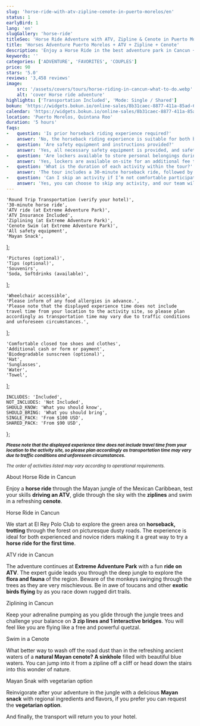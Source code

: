 ```yaml
---
slug: 'horse-ride-with-atv-zipline-cenote-in-puerto-morelos/en'
status: 1
earlyBird: 1
lang: 'en'
slugGallery: 'horse-ride'
titleSeo: 'Horse Ride Adventure with ATV, Zipline & Cenote in Puerto Morelos'
title: 'Horses Adventure Puerto Morelos + ATV + Zipline + Cenote'
description: 'Enjoy a Horse Ride in the best adventure park in Cancun + ATV ride, Ziplines, and swim in a beautiful natural cenote.'
keywords: ''
categories: ['ADVENTURE', 'FAVORITES', 'COUPLES']
price: 90
stars: '5.0'
reviews: '3,458 reviews'
image:
    src: '/assets/covers/tours/horse-riding-in-cancun-what-to-do.webp'
    alt: 'cover Horse ride adventure'
highlights: ['Transportation Included', 'Mode: Single / Shared']
bokun: 'https://widgets.bokun.io/online-sales/8b31caec-8877-411a-85ad-682828170619/experience/670328?partialView=1'
calendar: 'https://widgets.bokun.io/online-sales/8b31caec-8877-411a-85ad-682828170619/experience-calendar/670328'
location: 'Puerto Morelos, Quintana Roo'
duration: '5 hours'
faqs:
-   question: 'Is prior horseback riding experience required?'
    answer: 'No, the horseback riding experience is suitable for both beginners and experienced riders'
-   question: 'Are safety equipment and instructions provided?'
    answer: 'Yes, all necessary safety equipment is provided, and safety instructions are given before each activity.'
-   question: 'Are lockers available to store personal belongings during the activities?'
    answer: 'Yes, lockers are available on-site for an additional fee to securely store your personal items during the activities.'
-   question: 'What is the duration of each activity within the tour?'
    answer: 'The tour includes a 30-minute horseback ride, followed by an ATV ride, ziplining, and a cenote swim.'
-   question: 'Can I skip an activity if I’m not comfortable participating?'
    answer: 'Yes, you can choose to skip any activity, and our team will assist you with alternative arrangements while the group continues.'
---
```



    'Round Trip Transportation (verify your hotel)',
    '30-minute horse ride',
    'ATV ride (at Extreme Adventure Park)',
    'ATV Insurance Included',
    'Ziplining (at Extreme Adventure Park)',
    'Cenote Swim (at Extreme Adventure Park)',
    'All safety equipment',
    'Mayan Snack',
];

    'Pictures (optional)',
    'Tips (optional)',
    'Souvenirs',
    'Soda, Softdrinks (available)',
];

    'Wheelchair accessible',
    'Please inform of any food allergies in advance.',
    'Please note that the displayed experience time does not include travel time from your location to the activity site, so please plan accordingly as transportation time may vary due to traffic conditions and unforeseen circumstances.',
];

    'Comfortable closed toe shoes and clothes',
    'Additional cash or form or payment',
    'Biodegradable sunscreen (optional)',
    'Hat',
    'Sunglasses',
    'Water',
    'Towel',
];

    INCLUDES: 'Included',
    NOT_INCLUDES: 'Not Included',
    SHOULD_KNOW: 'What you should know',
    SHOULD_BRING: 'What you should bring',
    SINGLE_PACK: 'From $100 USD',
    SHARED_PACK: 'From $90 USD',
};

<Inclusions includes={includes} notIncludes={notIncludes} i18n={i18n} />

<TagP><small><strong><em>Please note that the displayed experience time does not include travel time from your location to the activity site, so please plan accordingly as transportation time may vary due to traffic conditions and unforeseen circumstances. </em></strong></small></TagP>

<TagP><small><em>The order of activities listed may vary according to operational requirements.</em></small></TagP>

<TagH2>About Horse Ride in Cancun</TagH2>

<TagP>Enjoy a <strong>horse ride</strong> through the Mayan jungle of the Mexican Caribbean, test your skills <strong>driving an ATV</strong>, glide through the sky with the <strong>ziplines</strong> and swim in a refreshing <strong>cenote</strong>.</TagP>

<AtvModePackage i18n={i18n} />

<TagH3>Horse Ride in Cancun</TagH3>

<TagP>We start at El Rey Polo Club to explore the green area on <strong>horseback, trotting</strong> through the forest on picturesque dusty roads. The experience is ideal for both experienced and novice riders making it a great way to try a <strong>horse ride for the first time</strong>.</TagP>

<TagH3>ATV ride in Cancun</TagH3>

<TagP>The adventure continues at <strong>Extreme Adventure Park</strong> with a fun <strong>ride on ATV</strong>. The expert guide leads you through the deep jungle to explore the <strong>flora and fauna</strong> of the region. Beware of the monkeys swinging through the trees as they are very mischievous. Be in awe of toucans and other <strong>exotic birds flying</strong> by as you race down rugged dirt trails.</TagP>

<TagH3>Ziplining in Cancun</TagH3>

<TagP>Keep your adrenaline pumping as you glide through the jungle trees and challenge your balance on <strong>3 zip lines and 1 interactive bridges</strong>. You will feel like you are flying like a free and powerful quetzal.</TagP>

<TagH3>Swim in a Cenote</TagH3>

<TagP>What better way to wash off the road dust than in the refreshing ancient waters of a <strong>natural Mayan cenote? A sinkhole</strong> filled with beautiful blue waters. You can jump into it from a zipline off a cliff or head down the stairs into this wonder of nature.</TagP>

<TagH3>Mayan Snak with vegetarian option</TagH3>

<TagP>Reinvigorate after your adventure in the jungle with a delicious <strong>Mayan snack</strong> with regional ingredients and flavors, if you prefer you can request the <strong>vegetarian option</strong>.</TagP>

<TagP>And finally, the transport will return you to your hotel.</TagP>

<WhatYouShould shouldKnow={shouldKnow} shouldBring={shouldBring} i18n={i18n} />